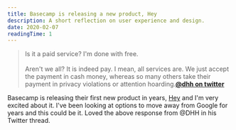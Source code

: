 ```yaml
---
title: Basecamp is releasing a new product, Hey
description: A short reflection on user experience and design.
date: 2020-02-07
readingTime: 1
---
```


>Is it a paid service? I'm done with free.
<br /><br />
Aren't we all? It is indeed pay. I mean, all services are. We just accept the payment in cash money, whereas so many others take their payment in privacy violations or attention hoarding.**<a href="https://mobile.twitter.com/dhh/status/1225487645268160512">@dhh on twitter</a>**

Basecamp is releasing their first new product in years, <a href="https://hey.com">Hey</a> and I'm very excited about it. I've been looking at options to move away from Google for years and this could be it. Loved the above response from @DHH in his Twitter thread.
